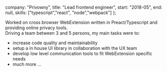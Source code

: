 
  company: "Privowny",
  title: "Lead frontend engineer",
  start: "2018-05",
  end: null,
  skills: ["typescript","react", "node","webpack"]
};

Worked on cross browser WebExtension written in Preact/Typescript and providing online privacy tools.  
Driving a team between 3 and 5 persons, my main tasks were to:

- increase code quality and maintainability
- setup a in house UI library in collaboration with the UX team
- develop low level communication tools to fit WebExtension specific needs
- much more ...
